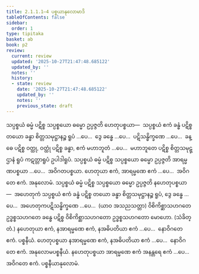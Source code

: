```yaml
---
title: 2.1.1.1–4 ပစ္စယာနုလောမာဒိ
tableOfContents: false
sidebar:
  order: 1
type: tipitaka
basket: ab
book: p2
review:
  current: review
  updated: '2025-10-27T21:47:48.685122'
  updated_by: ''
  notes: ''
  history:
  - state: review
    date: '2025-10-27T21:47:48.685122'
    updated_by: ''
    notes: ''
    previous_state: draft
---
```



<ReviewStatus review={frontmatter.review} showDetails={true} />

<HypothesisAnnotation frontmatter={frontmatter} />

<DynamicBreadcrumb />

<Division number="1" book="p2" e="ch" v="38" p="1">

<Paragraph number="545" book="p2">
သပ္ပစ္စယံ ဓမ္မံ ပဋိစ္စ သပ္ပစ္စယော ဓမ္မော ဥပ္ပဇ္ဇတိ ဟေတုပစ္စယာ—  သပ္ပစ္စယံ ဧကံ ခန္ဓံ ပဋိစ္စ တယော ခန္ဓာ စိတ္တသမုဋ္ဌာနဉ္စ ရူပံ …ပေ…  ဒွေ ခန္ဓေ …ပေ…  ပဋိသန္ဓိက္ခဏေ …ပေ…  ခန္ဓေ ပဋိစ္စ ဝတ္ထု, ဝတ္ထုံ ပဋိစ္စ ခန္ဓာ, ဧကံ မဟာဘူတံ …ပေ…  မဟာဘူတေ ပဋိစ္စ စိတ္တသမုဋ္ဌာနံ ရူပံ ကဋတ္တာရူပံ ဥပါဒါရူပံ.
</Paragraph>

<Paragraph number="546" book="p2">
သပ္ပစ္စယံ ဓမ္မံ ပဋိစ္စ သပ္ပစ္စယော ဓမ္မော ဥပ္ပဇ္ဇတိ အာရမ္မဏပစ္စယာ …ပေ…  အဝိဂတပစ္စယာ.
</Paragraph>

</Division>
<Division number="2" book="p2" e="ch" v="38" p="2">

<Paragraph number="547" book="p2">
ဟေတုယာ ဧကံ, အာရမ္မဏေ ဧကံ …ပေ…  အဝိဂတေ ဧကံ.

</Paragraph>
</Division>

<Paragraph number="548" type="center" book="p2">
အနုလောမံ.


</Paragraph>

<Division number="3" book="p2" e="ch" v="38" p="2">

<Paragraph number="549" book="p2">
သပ္ပစ္စယံ ဓမ္မံ ပဋိစ္စ သပ္ပစ္စယော ဓမ္မော ဥပ္ပဇ္ဇတိ နဟေတုပစ္စယာ—  အဟေတုကံ သပ္ပစ္စယံ ဧကံ ခန္ဓံ ပဋိစ္စ တယော ခန္ဓာ စိတ္တသမုဋ္ဌာနဉ္စ ရူပံ, ဒွေ ခန္ဓေ …ပေ…  အဟေတုကပဋိသန္ဓိက္ခဏေ …ပေ…  (ယာဝ အသညသတ္တာ) ဝိစိကိစ္ဆာသဟဂတေ ဥဒ္ဓစ္စသဟဂတေ ခန္ဓေ ပဋိစ္စ ဝိစိကိစ္ဆာသဟဂတော ဥဒ္ဓစ္စသဟဂတော မောဟော. (သံခိတ္တံ.)
</Paragraph>

</Division>
<Division number="4" book="p2" e="ch" v="38" p="3">

<Paragraph number="550" book="p2">
နဟေတုယာ ဧကံ, နအာရမ္မဏေ ဧကံ, နအဓိပတိယာ ဧကံ …ပေ…  နောဝိဂတေ ဧကံ.

</Paragraph>
</Division>

<Paragraph number="551" type="center" book="p2">
ပစ္စနီယံ.


</Paragraph>

<Division number="5" book="p2" e="ch" v="38" p="3">

<Paragraph number="552" book="p2">
ဟေတုပစ္စယာ နအာရမ္မဏေ ဧကံ, နအဓိပတိယာ ဧကံ …ပေ…  နောဝိဂတေ ဧကံ.

</Paragraph>
</Division>

<Paragraph number="553" type="center" book="p2">
အနုလောမပစ္စနီယံ.


</Paragraph>

<Division number="6" book="p2" e="ch" v="38" p="3">

<Paragraph number="554" book="p2">
နဟေတုပစ္စယာ အာရမ္မဏေ ဧကံ အနန္တရေ ဧကံ …ပေ…  အဝိဂတေ ဧကံ.

</Paragraph>
</Division>

<Paragraph number="555" type="center" book="p2">
ပစ္စနီယာနုလောမံ.
</Paragraph>
